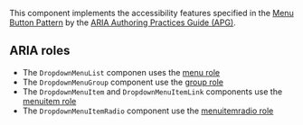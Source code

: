 This component implements the accessibility features specified in the [Menu Button Pattern](https://www.w3.org/WAI/ARIA/apg/patterns/menu-button/) by the [ARIA Authoring Practices Guide (APG)](https://www.w3.org/WAI/ARIA/apg/).

## ARIA roles

- The `DropdownMenuList` componen uses the [menu role](https://developer.mozilla.org/en-US/docs/Web/Accessibility/ARIA/Roles/menu_role)
- The `DropdownMenuGroup` component use the [group role](https://developer.mozilla.org/en-US/docs/Web/Accessibility/ARIA/Roles/group_role)
- The `DropdownMenuItem` and `DropdownMenuItemLink` components use the [menuitem role](https://developer.mozilla.org/en-US/docs/Web/Accessibility/ARIA/Roles/menuitem_role)
- The `DropdownMenuItemRadio` component use the [menuitemradio role](https://developer.mozilla.org/en-US/docs/Web/Accessibility/ARIA/Roles/menuitemradio_role)
